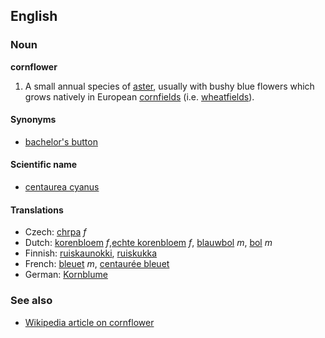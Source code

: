 ==English==
===Noun===
'''cornflower'''

# A small annual species of [[aster]], usually with bushy blue flowers which grows natively in European [[cornfield]]s (i.e. [[wheatfield]]s).

====Synonyms====
*[[bachelor's button]]

====Scientific name====
*[[centaurea cyanus]]

====Translations====
*Czech: [[chrpa]] ''f''
*Dutch: [[korenbloem]] ''f'',[[echte korenbloem]] ''f'', [[blauwbol]] ''m'', [[bol]] ''m''
*Finnish: [[ruiskaunokki]], [[ruiskukka]]
*French: [[bleuet]] ''m'', [[centaurée bleuet]]
*German: [[Kornblume]]

===See also===
*[[w:Cornflower|Wikipedia article on cornflower]]